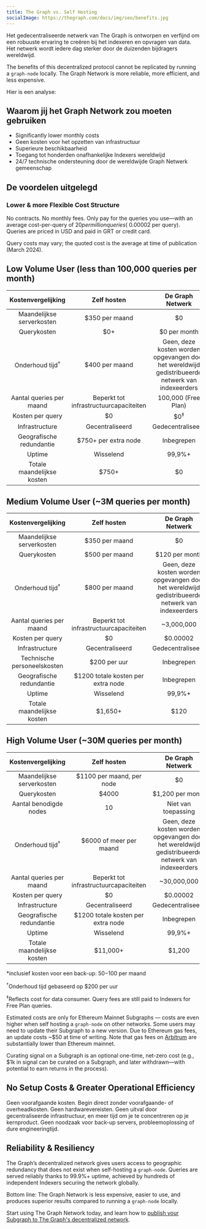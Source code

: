 ```yaml
---
title: The Graph vs. Self Hosting
socialImage: https://thegraph.com/docs/img/seo/benefits.jpg
---
```


Het gedecentraliseerde netwerk van The Graph is ontworpen en verfijnd om een robuuste ervaring te creëren bij het indexeren en opvragen van data. Het netwerk wordt iedere dag sterker door de duizenden bijdragers wereldwijd.

The benefits of this decentralized protocol cannot be replicated by running a `graph-node` locally. The Graph Network is more reliable, more efficient, and less expensive.

Hier is een analyse:

## Waarom jij het Graph Network zou moeten gebruiken

- Significantly lower monthly costs
- Geen kosten voor het opzetten van infrastructuur
- Superieure beschikbaarheid
- Toegang tot honderden onafhankelijke Indexers wereldwijd
- 24/7 technische ondersteuning door de wereldwijde Graph Netwerk gemeenschap

## De voordelen uitgelegd

### Lower & more Flexible Cost Structure

No contracts. No monthly fees. Only pay for the queries you use—with an average cost-per-query of $20 per million queries (~$0.00002 per query). Queries are priced in USD and paid in GRT or credit card.

Query costs may vary; the quoted cost is the average at time of publication (March 2024).

## Low Volume User (less than 100,000 queries per month)

| Kostenvergelijking | Zelf hosten | De Graph Netwerk |
| :-: | :-: | :-: |
| Maandelijkse serverkosten | $350 per maand | $0 |
| Querykosten | $0+ | $0 per month |
| Onderhoud tijd<sup>†</sup> | $400 per maand | Geen, deze kosten worden opgevangen door het wereldwijd gedistribueerde netwerk van indexeerders |
| Aantal queries per maand | Beperkt tot infrastructuurcapaciteiten | 100,000 (Free Plan) |
| Kosten per query | $0 | $0<sup>‡</sup> |
| Infrastructure | Gecentraliseerd | Gedecentraliseerd |
| Geografische redundantie | $750+ per extra node | Inbegrepen |
| Uptime | Wisselend | 99,9%+ |
| Totale maandelijkse kosten | <span className="highlight-row" />$750+ | $0 |

## Medium Volume User (~3M queries per month)

| Kostenvergelijking | Zelf hosten | De Graph Netwerk |
| :-: | :-: | :-: |
| Maandelijkse serverkosten | $350 per maand | $0 |
| Querykosten | $500 per maand | $120 per month |
| Onderhoud tijd<sup>†</sup> | $800 per maand | Geen, deze kosten worden opgevangen door het wereldwijd gedistribueerde netwerk van indexeerders |
| Aantal queries per maand | Beperkt tot infrastructuurcapaciteiten | ~3,000,000 |
| Kosten per query | $0 | $0.00002 |
| Infrastructure | Gecentraliseerd | Gedecentraliseerd |
| Technische personeelskosten | $200 per uur | Inbegrepen |
| Geografische redundantie | $1200 totale kosten per extra node | Inbegrepen |
| Uptime | Wisselend | 99,9%+ |
| Totale maandelijkse kosten | <span className="highlight-row" /> $1,650+ | $120 |

## High Volume User (~30M queries per month)

| Kostenvergelijking | Zelf hosten | De Graph Netwerk |
| :-: | :-: | :-: |
| Maandelijkse serverkosten | $1100 per maand, per node | $0 |
| Querykosten | $4000 | $1,200 per month |
| Aantal benodigde nodes | 10 | Niet van toepassing |
| Onderhoud tijd<sup>†</sup> | $6000 of meer per maand | Geen, deze kosten worden opgevangen door het wereldwijd gedistribueerde netwerk van indexeerders |
| Aantal queries per maand | Beperkt tot infrastructuurcapaciteiten | ~30,000,000 |
| Kosten per query | $0 | $0.00002 |
| Infrastructure | Gecentraliseerd | Gedecentraliseerd |
| Geografische redundantie | $1200 totale kosten per extra node | Inbegrepen |
| Uptime | Wisselend | 99,9%+ |
| Totale maandelijkse kosten | <span className="highlight-row" /> $11,000+ | $1,200 |

\*inclusief kosten voor een back-up: $50-$100 per maand

<sup>†</sup>Onderhoud tijd gebaseerd op $200 per uur

<sup>‡</sup>Reflects cost for data consumer. Query fees are still paid to Indexers for Free Plan queries.

Estimated costs are only for Ethereum Mainnet Subgraphs — costs are even higher when self hosting a `graph-node` on other networks. Some users may need to update their Subgraph to a new version. Due to Ethereum gas fees, an update costs ~$50 at time of writing. Note that gas fees on [Arbitrum](/archived/arbitrum/arbitrum-faq/) are substantially lower than Ethereum mainnet.

Curating signal on a Subgraph is an optional one-time, net-zero cost (e.g., $1k in signal can be curated on a Subgraph, and later withdrawn—with potential to earn returns in the process).

## No Setup Costs & Greater Operational Efficiency

Geen voorafgaande kosten. Begin direct zonder voorafgaande- of overheadkosten. Geen hardwarevereisten. Geen uitval door gecentraliseerde infrastructuur, en meer tijd om je te concentreren op je kernproduct. Geen noodzaak voor back-up servers, probleemoplossing of dure engineeringtijd.

## Reliability & Resiliency

The Graph’s decentralized network gives users access to geographic redundancy that does not exist when self-hosting a `graph-node`. Queries are served reliably thanks to 99.9%+ uptime, achieved by hundreds of independent Indexers securing the network globally.

Bottom line: The Graph Network is less expensive, easier to use, and produces superior results compared to running a `graph-node` locally.

Start using The Graph Network today, and learn how to [publish your Subgraph to The Graph's decentralized network](/subgraphs/quick-start/).
